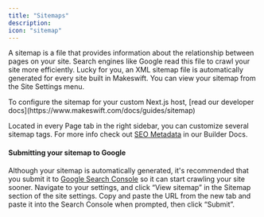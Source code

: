 ```yaml
---
title: "Sitemaps"
description:
icon: "sitemap"
---
```


A sitemap is a file that provides information about the relationship between pages on your site. Search engines like Google read this file to crawl your site more efficiently. Lucky for you, an XML sitemap file is automatically generated for every site built in Makeswift. You can view your sitemap from the Site Settings menu.

<Note>
To configure the sitemap for your custom Next.js host, [read our developer docs](https://www.makeswift.com/docs/guides/sitemap)

</Note>

Located in every Page tab in the right sidebar, you can customize several sitemap tags. For more info check out [SEO Metadata](product/page/SEO-metadata.mdx) in our Builder Docs.

#### **Submitting your sitemap to Google**

Although your sitemap is automatically generated, it's recommended that you submit it to [Google Search Console](https://search.google.com/search-console/not-verified?original_url=/search-console/sitemaps&original_resource_id) so it can start crawling your site sooner. Navigate to your settings, and click “View sitemap” in the Sitemap section of the site settings. Copy and paste the URL from the new tab and paste it into the Search Console when prompted, then click “Submit”.
